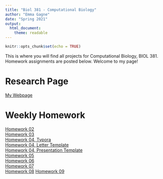 ```yaml
---
title: "Biol 381 - Computational Biology"
author: "Emma Gagne"
date: "Spring 2021"
output: 
  html_document:
    theme: readable
---
```


```r
knitr::opts_chunk$set(echo = TRUE)
```
This is where you will find all projects for Computational Biology, BIOL
381. Homework assignments are posted below. Welcome to my page!

# Research Page
[My Webpage](https://emmagagne.github.io/EmmaGagne)

# Weekly Homework
[Homework 02](https://emmagagne.github.io/Homework_02/)  
[Homework 03](https://emmagagne.github.io/Homework_03/)  
[Homework 04, Typora](First_Typora.html)  
[Homework 04, Letter Template](LetterTemplate.pdf)  
[Homework 04, Presentation Template](PresentationTemplate.pdf)  
[Homework 05](Homework_05.html)  
[Homework 06](Homework_06.html)  
[Homework 07](Homework07.html)  
[Homework 08](Homework_08.html)
[Homework 09](Homework_09.html)
